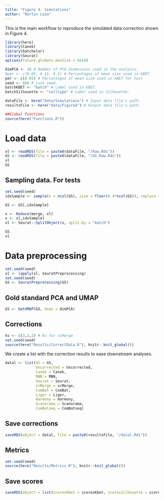 ```yaml
---
title: "Figure 4. Simulations"
author: "Martin Loza"
---
```


This is the main workflow to reproduce the simulated data correction shown in Figure 4.

```r
library(here)
library(Canek)
library(batchelor)
library(Seurat)
options(future.globals.maxSize = 4e10)

dimPCA <- 10 # Number of PCA dimensions used in the analysis.
#per <- c(0.05, 0.15, 0.3) # Percentages of mean size used in kBET.
per <- c(0.05) # Percentages of mean size used in kBET for test
seed <- 666 # Luck seed.
batchKBET <- "batch" # Label used in kBET.
batchSilhouette <- "celltype" # Label used in Silhouette.

dataFile <- here("Data/Simulations") # Input data file's path.
resultsFile <- here("Data/Figure4") # Output data file's path.

##Global Functions
source(here("Functions.R"))
```

# Load data

```r
xl <- readRDS(file = paste0(dataFile, "/Raw.Rds"))
GS <- readRDS(file = paste0(dataFile, "/GS_Raw.Rds"))
xl
GS
```

## Sampling data. For tests

```r
set.seed(seed)
idxSample <- sample(x = ncol(GS), size = floor(0.4*ncol(GS)), replace = FALSE)

GS <- GS[,idxSample]

x <- Reduce(merge, xl)
x <- x[,idxSample]
xl <- Seurat::SplitObject(x, split.by = "batch")

GS
xl
```

# Data preprocessing

```r
set.seed(seed)
xl <- lapply(xl, SeuratPreprocessing)
set.seed(seed)
GS <- SeuratPreprocessing(GS)
```

## Gold standard PCA and UMAP

```r
GS <- GetUMAP(GS, dims = dimPCA)
```

## Corrections

```r
ks <- c(3,2,2) # Ks for scMerge
set.seed(seed)
source(here("Results/CorrectData.R"), knitr::knit_global())
```

We create a list with the correction results to ease downstream analyses.

```r
datal <- list(GS = GS,
              Uncorrected = Uncorrected,
              Canek = Canek,
              MNN = MNN,
              Seurat = Seurat,
              scMerge = scMerge, 
              ComBat = ComBat, 
              Liger = Liger, 
              Harmony = Harmony, 
              Scanorama = Scanorama,
              ComBatseq = ComBatseq)
```

## Save corrections

```r
saveRDS(object = datal, file = paste0(resultsFile, "/datal.Rds"))
```

## Metrics

```r
set.seed(seed)
source(here("Results/Metrics.R"), knitr::knit_global())
```

## Save scores

```r
saveRDS(object = list(scoresKbet = scoresKbet, scoresSilhouette = scoresSilhouette), file = paste0(resultsFile, "/scores.RDS"))
```